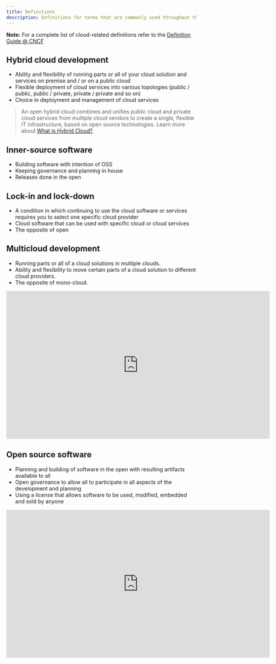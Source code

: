 ```yaml
---
title: Definitions
description: Definitions for terms that are commonly used throughout the guides.
---
```


<InlineNotification kind="info">

**Note:** For a complete list of cloud-related definitions refer to the [Definition Guide @ CNCF](https://github.com/cncf/glossary/tree/main/definitions)

</InlineNotification>

## Hybrid cloud development

* Ability and flexibility of running parts or all of your cloud solution and services on premise and / or on a public cloud
* Flexible deployment of cloud services into various topologies (public / public, public / private, private / private and so on)
* Choice in deployment and management of cloud services

> An open hybrid cloud combines and unifies public cloud and private cloud services from multiple cloud vendors to create a single, flexible IT infrastructure, based on open source technologies. Learn more about [What is Hybrid Cloud?](https://www.ibm.com/cloud/learn/hybrid-cloud).

## Inner-source software

* Building software with intention of OSS
* Keeping governance and planning in house
* Releases done in the open

## Lock-in and lock-down

* A condition in which continuing to use the cloud software or services requires you to select one specific cloud provider
* Cloud software that can be used with specific cloud or cloud services
* The opposite of open

## Multicloud development

* Running parts or all of a cloud solutions in multiple clouds.
* Ability and flexibility to move certain parts of a cloud solution to different cloud providers.
* The opposite of mono-cloud.

<iframe width="699" height="393" src="https://www.youtube.com/embed/w0IQeuONBLU" title="YouTube video player" frameborder="0" allow="accelerometer; autoplay; clipboard-write; encrypted-media; gyroscope; picture-in-picture" allowfullscreen></iframe>

## Open source software

* Planning and building of software in the open with resulting artifacts available to all
* Open governance to allow all to participate in all aspects of the development and planning
* Using a license that allows software to be used, modified, embedded and sold by anyone

<iframe width="699" height="393" src="https://www.youtube.com/embed/Po-WbVjPxCI" title="YouTube video player" frameborder="0" allow="accelerometer; autoplay; clipboard-write; encrypted-media; gyroscope; picture-in-picture" allowfullscreen></iframe>
